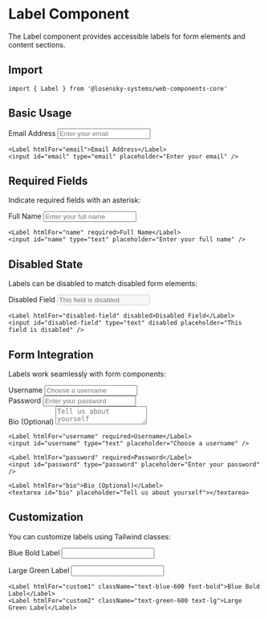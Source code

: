 # Label Component

The Label component provides accessible labels for form elements and content sections.

## Import

```tsx
import { Label } from '@losensky-systems/web-components-core'
```

## Basic Usage

<div style={{ marginBottom: '2rem' }}>
  <Label htmlFor="email">Email Address</Label>
  <input id="email" type="email" placeholder="Enter your email" />
</div>

```tsx
<Label htmlFor="email">Email Address</Label>
<input id="email" type="email" placeholder="Enter your email" />
```

## Required Fields

Indicate required fields with an asterisk:

<div style={{ marginBottom: '2rem' }}>
  <Label htmlFor="name" required>Full Name</Label>
  <input id="name" type="text" placeholder="Enter your full name" />
</div>

```tsx
<Label htmlFor="name" required>Full Name</Label>
<input id="name" type="text" placeholder="Enter your full name" />
```

## Disabled State

Labels can be disabled to match disabled form elements:

<div style={{ marginBottom: '2rem' }}>
  <Label htmlFor="disabled-field" disabled>Disabled Field</Label>
  <input id="disabled-field" type="text" disabled placeholder="This field is disabled" />
</div>

```tsx
<Label htmlFor="disabled-field" disabled>Disabled Field</Label>
<input id="disabled-field" type="text" disabled placeholder="This field is disabled" />
```

## Form Integration

Labels work seamlessly with form components:

<div style={{ marginBottom: '2rem' }}>
  <div style={{ marginBottom: '1rem' }}>
    <Label htmlFor="username" required>Username</Label>
    <input id="username" type="text" placeholder="Choose a username" />
  </div>
  <div style={{ marginBottom: '1rem' }}>
    <Label htmlFor="password" required>Password</Label>
    <input id="password" type="password" placeholder="Enter your password" />
  </div>
  <div>
    <Label htmlFor="bio">Bio (Optional)</Label>
    <textarea id="bio" placeholder="Tell us about yourself"></textarea>
  </div>
</div>

```tsx
<Label htmlFor="username" required>Username</Label>
<input id="username" type="text" placeholder="Choose a username" />

<Label htmlFor="password" required>Password</Label>
<input id="password" type="password" placeholder="Enter your password" />

<Label htmlFor="bio">Bio (Optional)</Label>
<textarea id="bio" placeholder="Tell us about yourself"></textarea>
```

## Customization

You can customize labels using Tailwind classes:

<div style={{ marginBottom: '2rem' }}>
  <Label htmlFor="custom1" className="text-blue-600 font-bold">Blue Bold Label</Label>
  <input id="custom1" type="text" />
  
  <Label htmlFor="custom2" className="text-green-600 text-lg">Large Green Label</Label>
  <input id="custom2" type="text" />
</div>

```tsx
<Label htmlFor="custom1" className="text-blue-600 font-bold">Blue Bold Label</Label>
<Label htmlFor="custom2" className="text-green-600 text-lg">Large Green Label</Label>
```
